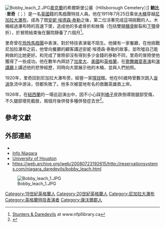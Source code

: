 {{Infobox person
| name          = 鮑比·里奇<br>Bobby Leach
| image         = BobbyLeachNiagaraFalls.jpg
| alt           = 
| caption       = 鮑比·里奇和他乘坐的木桶，拍攝於1911年他成功跨越[[尼加拉大瀑布|尼加拉大瀑布]]後
| birth_name    = 
| birth_date    = 1858年
| birth_place   = {{UK}}[[康瓦爾郡|康瓦爾郡]]
| death_date    = {{death date and age|1926|4|26|1858||}}
| death_place   = {{NZL}}
| nationality   = {{UK}}
| other_names   = 
| occupation    = 特技表演者
| years_active  = 
| known_for     = 第二位乘坐[[木桶|木桶]]穿越[[尼加拉大瀑布|尼加拉大瀑布]]並得以倖存的人物
| notable_works = 
| spouse = 
| parents = 
}}
[[Image:Bobby_leach_2.JPG|thumb]][[奧克蘭|奧克蘭]]的希爾斯堡公墓（Hillsborough Cemetery）]]
'''鮑比·里奇'''（{{lang-en|Bobby Leach}}；{{bd|1858年||1926年|4月26日}}）是一名[[英國|英國]]籍的馬戲團特技人員。他在1911年7月25日乘坐[[木桶|木桶]]穿越[[尼加拉大瀑布|尼加拉大瀑布]]，成為了既[[安妮·埃德森·泰勒|安妮·埃德森·泰勒]]之後，第二位活著完成這項挑戰的人。木桶經過瀑布時的高速下墜，造成他的多處骨折和挫傷（包括雙腿[[髕骨|髕骨]]斷裂和[[下顎|下顎]]骨折），於冒險結束後在醫院靜養了六個月<ref>[http://www.nflibrary.ca/ForAdults/LocalHistoryMaterials/StuntersDaredevils/tabid/135/Default.aspx#Leach Stunters & Daredevils] {{webarchive |url=https://web.archive.org/web/20130117064044/http://www.nflibrary.ca/ForAdults/LocalHistoryMaterials/StuntersDaredevils/tabid/135/Default.aspx#Leach |date=2013-01-17 }} at www.nfpllibrary.ca</ref>。

里奇曾在[[玲玲馬戲團|玲玲馬戲團]]中表演，對於特技表演毫不陌生。他擁有一家餐廳，在他挑戰尼加拉瀑布之前，他曾向餐廳的顧客講述安妮·埃德森·泰勒的故事，並吹噓自己能夠做的比她更好。和完成了冒險卻沒有得到多少金錢的泰勒不同，里奇的冒險使他獲得了一些成功。他在數年內拜訪了[[加拿大|加拿大]]、[[美國|美國]]和[[英格蘭|英格蘭]]，在[[歌舞雜耍表演|歌舞雜耍表演]]和[[演講廳|演講廳]]上講述他的悲慘經歷，同時向大眾展示他的木桶，並與人們拍照。

1920年，里奇回到尼加拉大瀑布旁，經營一家[[撞球|撞球]]館。他在60歲時曾數次跳入[[漩渦|漩渦]]急流中游泳，但都失敗了。他多次被當地有名的救難英雄{{Link-en|老威廉·紅·希爾|William "Red" Hill Sr.}}救上岸。

1926年，在[[紐西蘭|紐西蘭]]的一場巡迴演出中，因不小心踩到[[橘子|橘子]]皮跌倒導致腿部受傷，不久腿部壞死截肢，兩個月後併發多種併發症去世<ref>{{cite web |last=Ann |first=Lee |url=http://adventure.howstuffworks.com/niagara6.htm |title=HowStuffWorks "Bobby Leach, 1911" |publisher=Adventure.howstuffworks.com |date= |accessdate=2012-02-10 |archive-date=2012-05-09 |archive-url=https://www.webcitation.org/67WYy5KMF?url=http://adventure.howstuffworks.com/survival/wilderness/niagara6.htm |dead-url=no }}</ref>。

==參考文獻==
{{Reflist}}

==外部連結==
*{{Find a Grave|23138642}}
*[https://web.archive.org/web/20060523152833/http://www.infoniagara.com/other/daredevils/bobby.html Info Niagara]
*[http://www.uh.edu/engines/epi1007.htm University of Houston] {{WebCite|url=https://www.webcitation.org/67WYyo3e3?url=http://www.uh.edu/engines/epi1007.htm |date=20120509053310 |dateformat=iso }}
*https://web.archive.org/web/20080723192615/http://reservationsystems.com/niagara_daredevils/bobby_leach.html
[[Image:Bobby_leach_1.JPG|thumb]]

{{DEFAULTSORT:Leach, Bobby}}

[[Category:19世紀英格蘭人|Category:19世紀英格蘭人]]
[[Category:20世紀英格蘭人|Category:20世紀英格蘭人]]
[[Category:尼加拉大瀑布|Category:尼加拉大瀑布]]
[[Category:英格蘭特技表演者|Category:英格蘭特技表演者]]
[[Category:康沃爾郡人|Category:康沃爾郡人]]